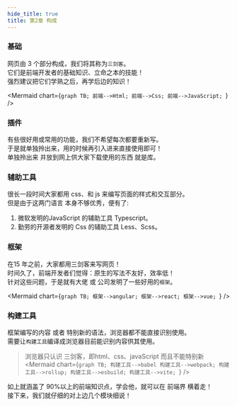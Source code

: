 ```yaml
---
hide_title: true
title: 第2章 构成
---
```



### 基础

网页由 3 个部分构成，我们将其称为`三剑客`。  
它们是前端开发者的基础知识、立命之本的技能！  
强烈建议把它们学熟之后，再学后边的知识！

<Mermaid
  chart={`graph TB;
    前端-->Html;
    前端-->Css;
    前端-->JavaScript;
`}
/>

### 插件

有些很好用或常用的功能，我们不希望每次都要重新写。   
于是就单独拎出来，用的时候再引入进来直接使用即可！   
单独拎出来 并放到网上供大家下载使用的东西 就是库。

### 辅助工具

很长一段时间大家都用 css、和 js 来编写页面的样式和交互部分。  
但是由于这两门语言 本身不够优秀，便有了:    
1. 微软发明的JavaScript 的辅助工具 Typescript。  
2. 勤劳的开源者发明的 Css 的辅助工具 Less、Scss。

### 框架

在15 年之前，大家都用三剑客来写网页！  
时间久了，前端开发者们觉得：原生的写法不友好，效率低！  
针对这些问题，于是就有大佬 或 公司发明了一些好用的`框架`。

<Mermaid
  chart={`graph TB;
    框架-->angular;
    框架-->react;
    框架-->vue;
`}
/>

### 构建工具

框架编写的内容 或者 特别新的语法，浏览器都不能直接识别使用。       
需要让`构建工具`编译成浏览器目前能识别内容供其使用。 
> 浏览器只认识 三剑客，即html、css、javaScript 而且不能特别新
<Mermaid
  chart={`graph TB;
    构建工具-->babel
    构建工具-->webpack;
    构建工具-->rollup;
    构建工具-->esbuild;
    构建工具-->vite;
`}
/>

如上就涵盖了 90%以上的前端知识点，学会他，就可以在 前端界 横着走！  
接下来，我们就仔细的对上边几个模块细说！
